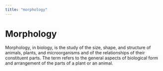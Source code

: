 ```yaml
---
title: "morphology"
---
```


# Morphology

Morphology, in biology, is the study of the size, shape, and structure of animals, plants, and microorganisms and of the relationships of their constituent parts. The term refers to the general aspects of biological form and arrangement of the parts of a plant or an animal.